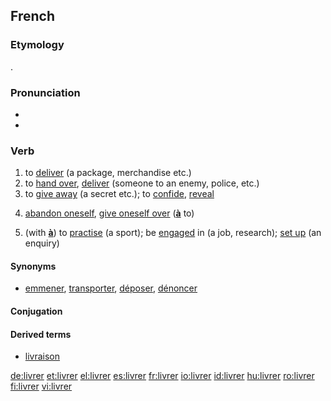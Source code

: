==French==
===Etymology===
{{etyl|la|fr}} {{term|liberare}}.

===Pronunciation===
*{{IPA|/livʁe/|lang=}}
*{{audio|Fr-livrer.ogg|audio}}

===Verb===
{{fr-verb}}

# to [[deliver]] (a package, merchandise etc.)
# to [[hand over]], [[deliver]] (someone to an enemy, police, etc.)
# to [[give away]] (a secret etc.); to [[confide]], [[reveal]]
# {{reflexive}} [[abandon oneself]], [[give oneself over]] ('''[[à]]''' to)
# {{reflexive}} (with '''[[à]]''') to [[practise]] (a sport); be [[engaged]] in (a job, research); [[set up]] (an enquiry)

====Synonyms====
*[[emmener]], [[transporter]], [[déposer]], [[dénoncer]]

====Conjugation====
{{fr-conj-er|livr|avoir}}

====Derived terms====
*[[livraison]]

[[de:livrer]]
[[et:livrer]]
[[el:livrer]]
[[es:livrer]]
[[fr:livrer]]
[[io:livrer]]
[[id:livrer]]
[[hu:livrer]]
[[ro:livrer]]
[[fi:livrer]]
[[vi:livrer]]